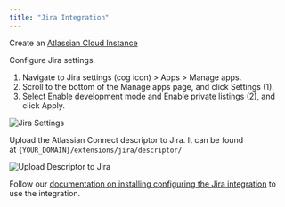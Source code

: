 ```yaml
---
title: "Jira Integration"
---
```


Create an [Atlassian Cloud Instance](http://go.atlassian.com/cloud-dev)

Configure Jira settings.
  1. Navigate to Jira settings (cog icon) > Apps > Manage apps.
  2. Scroll to the bottom of the Manage apps page, and click Settings (1).
  3. Select Enable development mode and Enable private listings (2), and click Apply.

![Jira Settings](./configure-jira.png)

Upload the Atlassian Connect descriptor to Jira. It can be found at `{YOUR_DOMAIN}/extensions/jira/descriptor/`

![Upload Descriptor to Jira](./upload-descriptor.png)

Follow our [documentation on installing configuring the Jira integration](https://docs.sentry.io/product/integrations/issue-tracking/jira/) to use the integration.